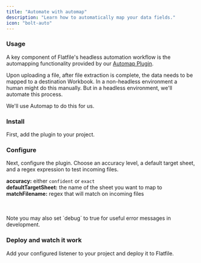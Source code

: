 ```yaml
---
title: "Automate with automap"
description: "Learn how to automatically map your data fields."
icon: "bolt-auto"
---
```


### Usage

A key component of Flatfile's headless automation workflow is the automapping functionality provided by our [Automap Plugin](../plugins/automations/automap).

Upon uploading a file, after file extraction is complete, the data needs to be mapped to a destination Workbook. In a non-headless environment a human might do this manually. But in a headless environment, we'll automate this process.

We'll use Automap to do this for us.

### Install

First, add the plugin to your project.

<Snippet file="guides/automap/block1.mdx" />

### Configure

Next, configure the plugin. Choose an accuracy level, a default target sheet, and a regex expression to test incoming files.

**accuracy:** either `confident` or `exact` \
**defaultTargetSheet:** the name of the sheet you want to map to \
**matchFilename:** regex that will match on incoming files

<Snippet file="guides/automap/block2.mdx" />
<br></br>
<Note>
  Note you may also set `debug` to true for useful error messages in
  development.
</Note>

### Deploy and watch it work

Add your configured listener to your project and deploy it to Flatfile.

<Snippet file="guides/automap/block3.mdx" />
